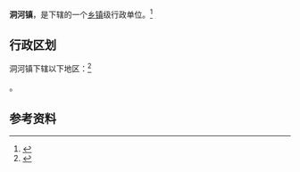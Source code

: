 {{中国乡级行政区|61/09/24/105/000}}

'''洞河镇'''，是{{PRC admin/fullname|61/09/24/105/000|3}}下辖的一个[[乡镇|乡镇]]级行政单位。<ref>{{PRC admin/ref sgc|{{PRC admin/parent|61/09/24/105/000}}}}</ref>

== 行政区划 ==

洞河镇下辖以下地区：<ref>{{PRC admin/ref sgc|61/09/24/105/000}}</ref>

{{PRC admin/children|61/09/24/105/000}}。

== 参考资料 ==

{{reflist}}

{{行政区划小作品}}
{{PRC admin/navcat|61/09/24/105/000}}
